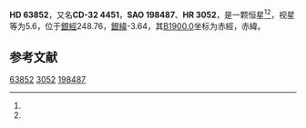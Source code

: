{{Starbox begin
| name = HD 63852
}}
{{Starbox observe
| epoch = [[J2000.0|J2000.0]]
| constell = {{星座名待查}}<ref name=SIMBAD>{{cite web
 | url=http://simbad.u-strasbg.fr/simbad/sim-id?Ident=HR+3052
 | title =Pulsating variable Star
 | publisher=Centre de Données astronomiques de Strasbourg
 | work=SIMBAD
 | accessdate=2012-07-13}}</ref><ref name=DATA>{{cite web
 | url=http://vizier.u-strasbg.fr/viz-bin/VizieR-5?-out.add=.&-source=5050&-corr=PK=HR&-out.max=9999&HR=3052
 | title=VizieR Detailed Page
 | accessdate=2012-07-13
 | archive-date=2019-02-16
 | archive-url=https://web.archive.org/web/20190216115440/http://vizier.u-strasbg.fr/viz-bin/VizieR-5?-out.add=.&-source=5050&-corr=PK=HR&-out.max=9999&HR=3052
 | dead-url=no
 }}</ref>
| 星官 = 
| ra = {{RA|7|49|35.4}}<ref name=SIMBAD /><ref name=DATA />
| dec = {{DEC|-33|17|20}}<ref name=SIMBAD /><ref name=DATA />
| appmag_v = 5.6<ref name=SIMBAD /><ref name=DATA />
}}
{{Starbox character
| class = K5III<ref name=SIMBAD /><ref name=DATA />
| b-v = 1.61<ref name=SIMBAD /><ref name=DATA />
| u-b = 1.95<ref name=SIMBAD /><ref name=DATA />
| r-i = <ref name=SIMBAD /><ref name=DATA />
| variable = 
}}
{{Starbox astrometry
| radial_v = 1.95
| prop_mo_ra = 33
| parallax = 
| p_error = 
}}
{{Starbox catalog
| names =CD-32 4451，[[SAO星表|SAO]] 198487，[[HD星表|HD]] 63852，[[HR星表|HR]] 3052}}
{{Starbox reference |Simbad=HR+3052}}
{{Starbox end}}

'''HD 63852'''，又名'''CD-32 4451'''，'''SAO 198487'''、'''HR 3052'''，是一颗恒星<ref name=SIMBAD /><ref name=DATA />，视星等为5.6，位于[[銀道座標系|銀經]]248.76，[[銀道座標系|銀緯]]-3.64，其[[B1900.0|B1900.0]]坐标为赤經{{RA|7|45|46.2}}，赤緯{{DEC|-33|-3.64|13}}。

== 参考文献 ==
{{reflist}}

{{star-stub}}

[[Category:HD和HDE天體|63852]]
[[Category:HR天體|3052]]
[[Category:SAO天體|198487]]